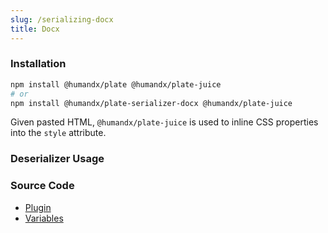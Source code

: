 ```yaml
---
slug: /serializing-docx
title: Docx
---
```


### Installation

```bash npm2yarn
npm install @humandx/plate @humandx/plate-juice
# or
npm install @humandx/plate-serializer-docx @humandx/plate-juice
```

Given pasted HTML, `@humandx/plate-juice` is used to inline CSS properties into the `style` attribute.

### Deserializer Usage


<SerializingDocxSandpack />

### Source Code

- [Plugin](https://github.com/udecode/plate/blob/main/packages/serializers/docx/src/deserializer/createDeserializeDocxPlugin.ts)
- [Variables](https://github.com/udecode/plate/blob/main/examples/src)
